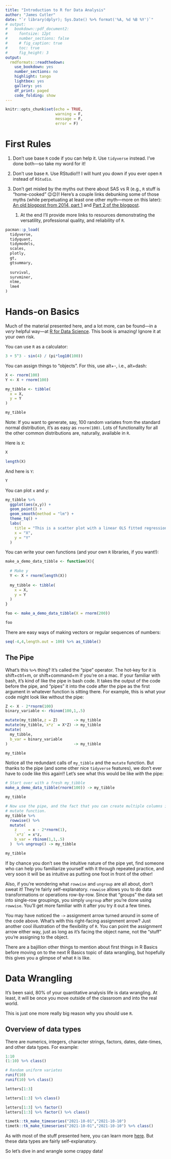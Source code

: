 ```yaml
---
title: "Introduction to R for Data Analysis"
author: "James Cutler"
date: "`r library(dplyr); Sys.Date() %>% format('%A, %d %B %Y')`"
# output: 
#   bookdown::pdf_document2:
#     fontsize: 12pt
#     number_sections: false
#     # fig_caption: true
#     toc: true
#     fig_height: 3
output:
  rmdformats::readthedown:
    use_bookdown: yes
    number_sections: no
    highlight: tango
    lightbox: yes
    gallery: yes
    df_print: paged
    code_folding: show
---
```


```r
knitr::opts_chunk$set(echo = TRUE,
                      warning = F,
                      message = F,
                      error = F)
```

# First Rules

1.  Don't use base `R` code if you can help it. Use `tidyverse` instead. I've done both---so take my word for it!

2.  Don't use base `R`. Use RStudio!!! I will hunt you down if you ever open `R` instead of `RStudio`.

3.  Don't get misled by the myths out there about SAS vs R (e.g., `R` stuff is "home-cooked" 😉😉)! Here's a couple links debunking some of those myths (while perpetuating at least one other myth---more on this later): [An old blogpost from 2014, part 1](https://thomaswdinsmore.com/2014/12/01/sas-versus-r-part-1/ "Mostly accurate material") and [Part 2 of the blogpost](https://thomaswdinsmore.com/2014/12/15/sas-versus-r-part-two/ "Mostly accurate material").

    1.  At the end I'll provide more links to resources demonstrating the versatility, professional quality, and reliability of `R`.

```r
pacman::p_load(
  tidyverse,
  tidyquant,
  tidymodels,
  scales,
  plotly,
  gt,
  gtsummary,
  
  survival,
  survminer,
  nlme,
  lme4
)
```

# Hands-on Basics

Much of the material presented here, and a lot more, can be found---in a *very* helpful way---at [R for Data Science](https://r4ds.had.co.nz/ "R for Data Science, a free online book by Hadley Wickham"). This book is amazing! Ignore it at your own risk.

You can use `R` as a calculator:

```r
3 + 5^3 - sin(4) / (pi*log10(100))
```

You can assign things to "objects". For this, use alt+-, i.e., alt+dash:

```r
X <- rnorm(100)
Y <- X + rnorm(100)

my_tibble <- tibble(
  x = X,
  y = Y
)

my_tibble
```

Note: If you want to generate, say, 100 random variates from the standard normal distribution, it's as easy as `rnorm(100)`. Lots of functionality for all the other common distributions are, naturally, available in `R`.

Here is `X`:

```r
X
```

```r
length(X)
```

And here is `Y`:

```r
Y
```

You can plot `x` and `y`:

```r
my_tibble %>% 
  ggplot(aes(x,y)) + 
  geom_point() + 
  geom_smooth(method = "lm") + 
  theme_tq() +
  labs(
    title = "This is a scatter plot with a linear OLS fitted regression line",
    x = "X",
    y = "Y"
  )
```

You can write your own functions (and your own `R` libraries, if you want!):

```r
make_a_demo_data_tibble <- function(X){
  
  # Make y
  Y <- X + rnorm(length(X))
  
  my_tibble <- tibble(
    x = X,
    y = Y
  )
}

foo <- make_a_demo_data_tibble(X = rnorm(200))

foo
```

There are easy ways of making vectors or regular sequences of numbers:

```r
seq(-4,4,length.out = 100) %>% as_tibble()
```

## The Pipe

What's this `%>%` thing? It's called the "pipe" operator. The hot-key for it is shift+ctrl+m, or shift+command+m if you're on a mac. If your familiar with bash, it's kind of like the pipe in bash code. It takes the output of the code before the pipe, and "pipes" it into the code after the pipe as the first argument in whatever function is sitting there. For example, this is what your code might look like without the pipe:

```r
Z <- X - 2*rnorm(100)
binary_variable <- rbinom(100,1,.5)

mutate(my_tibble,z = Z)       -> my_tibble
mutate(my_tibble,`x*z` = X*Z) -> my_tibble
mutate(
  my_tibble,
  b_var = binary_variable
)                             -> my_tibble

my_tibble
```

Notice all the redundant calls of `my_tibble` and the `mutate` function. But thanks to the pipe (and some other nice `tidyverse` features), we don't ever have to code like this again!! Let's see what this would be like *with* the pipe:

```r
# Start over with a fresh my_tibble
make_a_demo_data_tibble(rnorm(100)) -> my_tibble

my_tibble
```

```r
# Now use the pipe, and the fact that you can create multiple columns inside just one
# mutate function.
my_tibble %>% 
  rowwise() %>% 
  mutate(
    z     = x - 2*rnorm(1),
    `x*z` = x*z,
    b_var = rbinom(1,1,.5)
  )  %>% ungroup() -> my_tibble

my_tibble
```

If by chance you don't see the intuitive nature of the pipe yet, find someone who can help you familiarize yourself with it through repeated practice, and very soon it will be as intuitive as putting one foot in front of the other!

Also, if you're wondering what `rowwise` and `ungroup` are all about, don't sweat it! They're fairly self-explanatory. `rowwise` allows you to do data transformations or operations row-by-row. Since that "groups" the data set into single-row groupings, you simply `ungroup` after you're done using `rowwise`. You'll get more familiar with it after you try it out a few times.

You may have noticed the `->` assignment arrow turned around in some of the code above. What's with this right-facing assignment arrow? Just another cool illustration of the flexibility of `R`. You can point the assignment arrow either way, just as long as it's facing the object name, not the "stuff" you're assigning to the object.

There are a bajillion other things to mention about first things in R Basics before moving on to the next R Basics topic of data wrangling, but hopefully this gives you a glimpse of what `R` is like.

# Data Wrangling

It's been said, 80% of your quantitative analysis life is data wrangling. At least, it will be once you move outside of the classroom and into the real world.

This is just one more really big reason why you should use `R`.

## Overview of data types

There are numerics, integers, character strings, factors, dates, date-times, and other data types. For example:

```r
1:10
(1:10) %>% class()
```

```r
# Random uniform variates
runif(10)
runif(10) %>% class()
```

```r
letters[1:3]

letters[1:3] %>% class()
```

```r
letters[1:3] %>% factor()
letters[1:3] %>% factor() %>% class()
```

```r
timetk::tk_make_timeseries("2021-10-01","2021-10-10")
timetk::tk_make_timeseries("2021-10-01","2021-10-10") %>% class()
```

As with most of the stuff presented here, you can learn more [here](https://r4ds.had.co.nz/ "R for Data Science"). But these data types are fairly self-explanatory.

So let's dive in and wrangle some crappy data!
